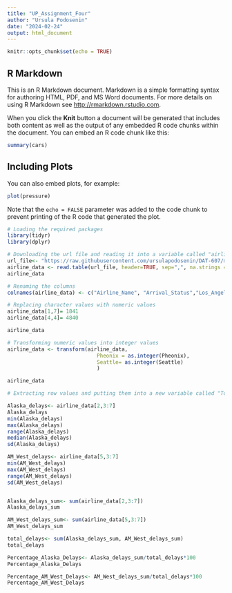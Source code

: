 ```yaml
---
title: "UP_Assignment_Four"
author: "Ursula Podosenin"
date: "2024-02-24"
output: html_document
---
```


```r
knitr::opts_chunk$set(echo = TRUE)
```

## R Markdown

This is an R Markdown document. Markdown is a simple formatting syntax for authoring HTML, PDF, and MS Word documents. For more details on using R Markdown see <http://rmarkdown.rstudio.com>.

When you click the **Knit** button a document will be generated that includes both content as well as the output of any embedded R code chunks within the document. You can embed an R code chunk like this:

```r
summary(cars)
```

## Including Plots

You can also embed plots, for example:

```r
plot(pressure)
```

Note that the `echo = FALSE` parameter was added to the code chunk to prevent printing of the R code that generated the plot.

```r

# Loading the required packages
library(tidyr)
library(dplyr)
```
```r

# Downloading the url file and reading it into a variable called "airline data"
url_file<- "https://raw.githubusercontent.com/ursulapodosenin/DAT-607/main/airline_data.csv"
airline_data <- read.table(url_file, header=TRUE, sep=",", na.strings = c("", "NA"))
airline_data
```
```r

# Renaming the columns 
colnames(airline_data) <- c("Airline_Name", "Arrival_Status","Los_Angeles", "Pheonix", "San_Diego", "San_Francisco", "Seattle") 
```

```r

# Replacing character values with numeric values
airline_data[1,7]= 1841
airline_data[4,4]= 4840

airline_data

# Transforming numeric values into integer values
airline_data <- transform(airline_data,
                             Pheonix = as.integer(Pheonix),
                             Seattle= as.integer(Seattle)
                             )

airline_data
```

```r

# Extracting row values and putting them into a new variable called "Total_delays" that hold the sum of the airline delays

Alaska_delays<- airline_data[2,3:7]
Alaska_delays
min(Alaska_delays)
max(Alaska_delays)
range(Alaska_delays)
median(Alaska_delays)
sd(Alaska_delays)

AM_West_delays<- airline_data[5,3:7]
min(AM_West_delays)
max(AM_West_delays)
range(AM_West_delays)
sd(AM_West_delays)


Alaska_delays_sum<- sum(airline_data[2,3:7])
Alaska_delays_sum

AM_West_delays_sum<- sum(airline_data[5,3:7])
AM_West_delays_sum

total_delays<- sum(Alaska_delays_sum, AM_West_delays_sum)
total_delays

Percentage_Alaska_Delays<- Alaska_delays_sum/total_delays*100
Percentage_Alaska_Delays

Percentage_AM_West_Delays<- AM_West_delays_sum/total_delays*100
Percentage_AM_West_Delays

```

